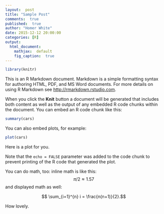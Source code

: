 ```yaml
---
layout:  post
title: "Sample Post"
comments:  true
published:  true
author: "Homer White"
date: 2015-12-12 20:00:00
categories: [R]
output:
  html_document:
    mathjax:  default
    fig_caption:  true
---
```


```r
library(knitr)
```


This is an R Markdown document. Markdown is a simple formatting syntax for authoring HTML, PDF, and MS Word documents. For more details on using R Markdown see <http://rmarkdown.rstudio.com>.

When you click the **Knit** button a document will be generated that includes both content as well as the output of any embedded R code chunks within the document. You can embed an R code chunk like this:


```r
summary(cars)
```

You can also embed plots, for example:

```r
plot(cars)
```

<p class = "figcaption">Here is a plot for you.</p>

Note that the `echo = FALSE` parameter was added to the code chunk to prevent printing of the R code that generated the plot.

You can do math, too:  inline math is like this:  $$ \pi/2 \approx 1.57 $$ and displayed math as well:

$$ \sum_{i=1}^{n} i = \frac{n(n+1)}{2}.$$

How lovely.